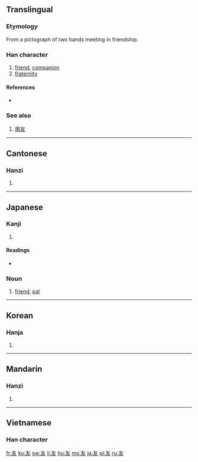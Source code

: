 ==Translingual==

===Etymology===
From a pictograph of two hands meeting in friendship.

===Han character===
{{Han char|rn=29|rad=又|as=02|sn=4|four=4004<sub>7</sub>|canj=大水 (KE)}}

# [[friend]], [[companion]]
# [[fraternity]]

====References====
* {{Han ref|kx=0165.060|dkj=03119|dj=0374.180|hdz=10391.010|uh=53CB|ud=21451|bh=A4CD|bd=42189}}

===See also===
# [[朋友]]

----

==Cantonese==

===Hanzi===
{{yue-hanzi|jyut=|y=yau5}}

# {{defn|Cantonese|sort=又02}}

----

==Japanese==

===Kanji===
{{ja-kanji|grade=2|rs=又02}}

# {{defn|Japanese}}

====Readings====
* {{ja-readings|on=[[ゆう]] (yū)|kun=[[とも]] (tomo)}}

===Noun===
{{ja-noun|k|hira=とも|rom=tomo}}

# [[friend]]; [[pal]]

----

==Korean==

===Hanja===
{{ko-hanja|hangeul=우|eumhun=벗|rv=u|mr=u}}

# {{defn|Korean|sort=又02}}

----

==Mandarin==

===Hanzi===
{{cmn-hanzi|pin=[[yǒu]] ([[you3]])|wg=yu<sup>3</sup>}}

# {{defn|Mandarin|sort=又02}}

----

==Vietnamese==

===Han character===
{{vi-hantu|[[hữu]]|rs=又02}}

[[fr:友]]
[[ko:友]]
[[sw:友]]
[[li:友]]
[[hu:友]]
[[ms:友]]
[[ja:友]]
[[pl:友]]
[[ru:友]]